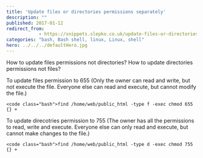 ```yaml
---
title: 'Update files or directories permissions separately'
description: ""
published: 2017-01-12
redirect_from:
            - https://snippets.slepko.co.uk/update-files-or-directories-permissions-separately/
categories: "bash, Bash shell, linux, Linux, shell"
hero: ../../../defaultHero.jpg
---
```

How to update files permissions not directories? How to update directories permissions not files?

To update files permission to 655 (Only the owner can read and write, but not execute the file. Everyone else can read and execute, but cannot modify the file.)

```
<code class="bash">find /home/web/public_html -type f -exec chmod 655 {} +
```

To update direcotries permission to 755 (The owner has all the permissions to read, write and execute. Everyone else can only read and execute, but cannot make changes to the file.)

```
<code class="bash">find /home/web/public_html -type d -exec chmod 755 {} +
```
